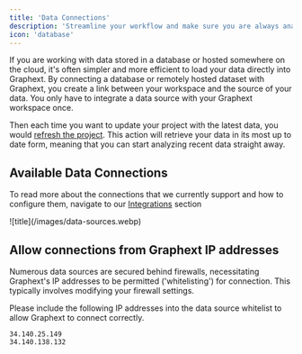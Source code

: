 ```yaml
---
title: 'Data Connections'
description: 'Streamline your workflow and make sure you are always analyzing the data from the source of truth '
icon: 'database'
---
```


If you are working with data stored in a database or hosted somewhere on the cloud, it's often simpler and more efficient to load your data directly into Graphext. By connecting a database or remotely hosted dataset with Graphext, you create a link between your workspace and the source of your data. You only have to integrate a data source with your Graphext workspace once.

Then each time you want to update your project with the latest data, you would [refresh the project](/documentation/import-and-export/update-data). This action will retrieve your data in its most up to date form, meaning that you can start analyzing recent data straight away.

## Available Data Connections

To read more about the connections that we currently support and how to configure them, navigate to our [Integrations](/integrations/data-sources/overview) section

<Frame type="glass">![title](/images/data-sources.webp)</Frame>

## Allow connections from Graphext IP addresses

Numerous data sources are secured behind firewalls, necessitating Graphext's IP addresses to be permitted ('whitelisting') for connection. This typically involves modifying your firewall settings.

Please include the following IP addresses into the data source whitelist to allow Graphext to connect correctly.

```
34.140.25.149
34.140.138.132
```
